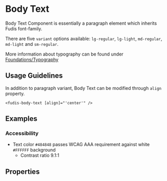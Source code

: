 
<Meta title="Components/Typography/Body Text" />

# Body Text

Body Text Component is essentially a paragraph element which inherits Fudis font-family.

There are five `variant` options available: `lg-regular`, `lg-light`, `md-regular`, `md-light` and `sm-regular`.

More information about typography can be found under [Foundations/Typography](/docs/foundations-typography--documentation)

## Usage Guidelines

In addition to paragraph variant, Body Text can be modified through `align` property.

```
<fudis-body-text [align]="'center'" />
```

## Examples

<Canvas of={BodyTextStories.AllVariants}></Canvas>

### Accessibility

- Text color `#484848` passes WCAG AAA requirement against white `#FFFFFF` background
  - Contrast ratio 9.1:1

## Properties

<ArgTypes of={BodyTextComponent} />
